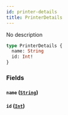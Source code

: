 ```yaml
---
id: printer-details
title: PrinterDetails
---
```


No description

```graphql
type PrinterDetails {
  name: String
  id: Int!
}
```

### Fields

#### `name` ([`String`](../../rate-manager-service/scalars/string))

#### `id` ([`Int`](../../rate-manager-service/scalars/int))
